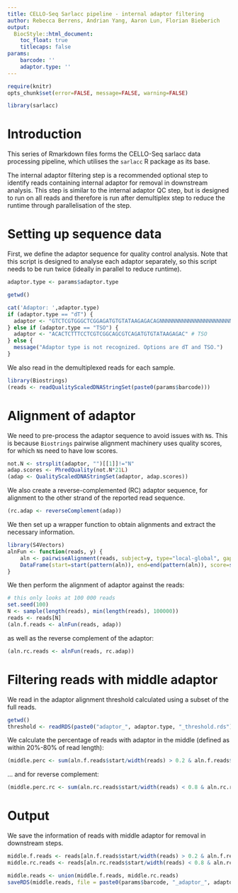 ```yaml
---
title: CELLO-Seq Sarlacc pipeline - internal adaptor filtering
author: Rebecca Berrens, Andrian Yang, Aaron Lun, Florian Bieberich
output:
  BiocStyle::html_document:
    toc_float: true
    titlecaps: false
params:
    barcode: ''
    adaptor.type: ''
---
```



```r
require(knitr)
opts_chunk$set(error=FALSE, message=FALSE, warning=FALSE)
```

```r
library(sarlacc)
```

# Introduction

This series of Rmarkdown files forms the CELLO-Seq sarlacc data processing pipeline, which utilises the `sarlacc` R package as its base.

The internal adaptor filtering step is a recommended optional step to identify reads containing internal adaptor for removal in downstream analysis.
This step is similar to the internal adaptor QC step, but is designed to run on all reads and therefore is run after demultiplex step to reduce the runtime through parallelisation of the step.

# Setting up sequence data

First, we define the adaptor sequence for quality control analysis.
Note that this script is designed to analyse each adaptor separately, so this script needs to be run twice (ideally in parallel to reduce runtime).

```r
adaptor.type <- params$adaptor.type

getwd()

cat('Adaptor: ',adaptor.type)
if (adaptor.type == "dT") {
  adaptor <- "GTCTCGTGGGCTCGGAGATGTGTATAAGAGACAGNNNNNNNNNNNNNNNNNNNNNNNNAGTGGTATCNRYNRYNRYNRYNRYNRYNRYNACTGGCCGTCGTTTTACATGGCGTAGCGGGTTCGAGCGCACCGCAGGGTATCCGGCTATTTTTTTTTTTTTTT" 
} else if (adaptor.type == "TSO") {
  adaptor <- "ACACTCTTTCCTCGTCGGCAGCGTCAGATGTGTATAAGAGAC" # TSO
} else {
  message("Adaptor type is not recognized. Options are dT and TSO.")
}
```

We also read in the demultiplexed reads for each sample.

```r
library(Biostrings)
(reads <- readQualityScaledDNAStringSet(paste0(params$barcode)))
```


# Alignment of adaptor

We need to pre-process the adaptor sequence to avoid issues with `N`s. This is because `Biostrings` pairwise alignment machinery uses quality scores, for which `N`s need to have low scores.

```r
not.N <- strsplit(adaptor, "")[[1]]!="N"
adap.scores <- PhredQuality(not.N*21L)
(adap <- QualityScaledDNAStringSet(adaptor, adap.scores))
```

We also create a reverse-complemented (RC) adaptor sequence, for alignment to the other strand of the reported read sequence.

```r
(rc.adap <- reverseComplement(adap))
```

We then set up a wrapper function to obtain alignments and extract the necessary information.

```r
library(S4Vectors)
alnFun <- function(reads, y) {
    aln <- pairwiseAlignment(reads, subject=y, type="local-global", gapOpening=5, gapExtension=1)
    DataFrame(start=start(pattern(aln)), end=end(pattern(aln)), score=score(aln))
}
```

We then perform the alignment of adaptor against the reads:


```r
# this only looks at 100 000 reads
set.seed(100)
N <- sample(length(reads), min(length(reads), 100000))
reads <- reads[N]
(aln.f.reads <- alnFun(reads, adap))
```

as well as the reverse complement of the adaptor:


```r
(aln.rc.reads <- alnFun(reads, rc.adap))
```

# Filtering reads with middle adaptor

We read in the adaptor alignment threshold calculated using a subset of the full reads.

```r
getwd()
threshold <- readRDS(paste0("adaptor_", adaptor.type, "_threshold.rds"))
```

We calculate the percentage of reads with adaptor in the middle (defined as within 20%-80% of read length):

```r
(middle.perc <- sum(aln.f.reads$start/width(reads) > 0.2 & aln.f.reads$score > threshold)/length(aln.f.reads$start/width(reads)))
```

... and for reverse complement:

```r
(middle.perc.rc <- sum(aln.rc.reads$start/width(reads) < 0.8 & aln.rc.reads$score > threshold)/length(aln.rc.reads$start/width(reads)))
```

# Output

We save the information of reads with middle adaptor for removal in downstream steps.

```r
middle.f.reads <- reads[aln.f.reads$start/width(reads) > 0.2 & aln.f.reads$score > threshold]
middle.rc.reads <- reads[aln.rc.reads$start/width(reads) < 0.8 & aln.rc.reads$score > threshold]

middle.reads <- union(middle.f.reads, middle.rc.reads)
saveRDS(middle.reads, file = paste0(params$barcode, "_adaptor_", adaptor.type, ".middle.rds"))
```
